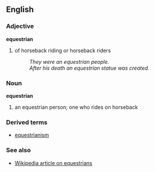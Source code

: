 ==English==

===Adjective===
'''equestrian'''
#of horseback riding or horseback riders
#:''They were an equestrian people.''
#:''After his death an equestrian statue was created.''

===Noun===
'''equestrian'''
#an equestrian person; one who rides on horseback

===Derived terms===
*[[equestrianism]]

===See also===
*[[w:Equestrian|Wikipedia article on equestrians]]